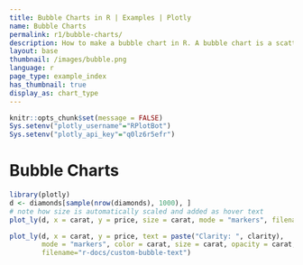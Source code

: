 ```yaml
---
title: Bubble Charts in R | Examples | Plotly
name: Bubble Charts
permalink: r1/bubble-charts/
description: How to make a bubble chart in R. A bubble chart is a scatter plot whose markers have variable color and size.
layout: base
thumbnail: /images/bubble.png
language: r
page_type: example_index
has_thumbnail: true
display_as: chart_type
---
```


```r
knitr::opts_chunk$set(message = FALSE)
Sys.setenv("plotly_username"="RPlotBot")
Sys.setenv("plotly_api_key"="q0lz6r5efr")
```
# Bubble Charts

```r

library(plotly)
d <- diamonds[sample(nrow(diamonds), 1000), ]
# note how size is automatically scaled and added as hover text
plot_ly(d, x = carat, y = price, size = carat, mode = "markers", filename="r-docs/basic-bubble")

plot_ly(d, x = carat, y = price, text = paste("Clarity: ", clarity),
        mode = "markers", color = carat, size = carat, opacity = carat,
        filename="r-docs/custom-bubble-text")


```
